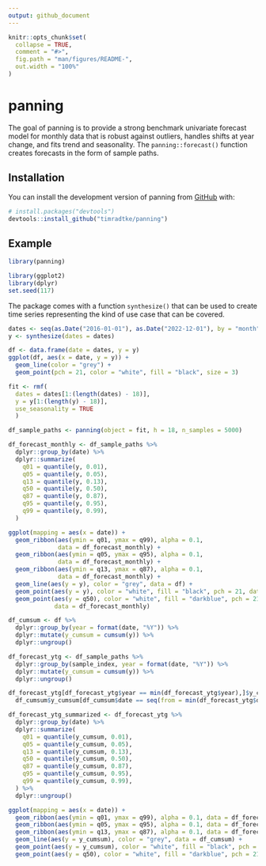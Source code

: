 ```yaml
---
output: github_document
---
```


<!-- README.md is generated from README.Rmd. Please edit that file -->

```r
knitr::opts_chunk$set(
  collapse = TRUE,
  comment = "#>",
  fig.path = "man/figures/README-",
  out.width = "100%"
)
```

# panning

<!-- badges: start -->
<!-- badges: end -->

The goal of panning is to provide a strong benchmark univariate forecast model for monthly data that is robust against outliers, handles shifts at year change, and fits trend and seasonality. The `panning::forecast()` function creates forecasts in the form of sample paths.

## Installation

You can install the development version of panning from [GitHub](https://github.com/) with:

``` r
# install.packages("devtools")
devtools::install_github("timradtke/panning")
```

## Example

```r
library(panning)

library(ggplot2)
library(dplyr)
set.seed(117)
```

The package comes with a function `synthesize()` that can be used to create time series representing the kind of use case that can be covered.

```r
dates <- seq(as.Date("2016-01-01"), as.Date("2022-12-01"), by = "month")
y <- synthesize(dates = dates)

df <- data.frame(date = dates, y = y)
ggplot(df, aes(x = date, y = y)) +
  geom_line(color = "grey") +
  geom_point(pch = 21, color = "white", fill = "black", size = 3)
```

```r
fit <- rmf(
  dates = dates[1:(length(dates) - 18)],
  y = y[1:(length(y) - 18)],
  use_seasonality = TRUE
  )
```

```r
df_sample_paths <- panning(object = fit, h = 18, n_samples = 5000)
```

```r
df_forecast_monthly <- df_sample_paths %>%
  dplyr::group_by(date) %>%
  dplyr::summarize(
    q01 = quantile(y, 0.01),
    q05 = quantile(y, 0.05),
    q13 = quantile(y, 0.13),
    q50 = quantile(y, 0.50),
    q87 = quantile(y, 0.87),
    q95 = quantile(y, 0.95),
    q99 = quantile(y, 0.99),
  )

ggplot(mapping = aes(x = date)) +
  geom_ribbon(aes(ymin = q01, ymax = q99), alpha = 0.1, 
              data = df_forecast_monthly) +
  geom_ribbon(aes(ymin = q05, ymax = q95), alpha = 0.1, 
              data = df_forecast_monthly) +
  geom_ribbon(aes(ymin = q13, ymax = q87), alpha = 0.1, 
              data = df_forecast_monthly) +
  geom_line(aes(y = y), color = "grey", data = df) +
  geom_point(aes(y = y), color = "white", fill = "black", pch = 21, data = df) +
  geom_point(aes(y = q50), color = "white", fill = "darkblue", pch = 21, 
             data = df_forecast_monthly)
```

```r
df_cumsum <- df %>%
  dplyr::group_by(year = format(date, "%Y")) %>%
  dplyr::mutate(y_cumsum = cumsum(y)) %>%
  dplyr::ungroup()

df_forecast_ytg <- df_sample_paths %>%
  dplyr::group_by(sample_index, year = format(date, "%Y")) %>%
  dplyr::mutate(y_cumsum = cumsum(y)) %>%
  dplyr::ungroup()

df_forecast_ytg[df_forecast_ytg$year == min(df_forecast_ytg$year),]$y_cumsum <- df_forecast_ytg[df_forecast_ytg$year == min(df_forecast_ytg$year),]$y_cumsum +
  df_cumsum$y_cumsum[df_cumsum$date == seq(from = min(df_forecast_ytg$date), by = "-1 months", length.out = 2)[2]]

df_forecast_ytg_summarized <- df_forecast_ytg %>%
  dplyr::group_by(date) %>%
  dplyr::summarize(
    q01 = quantile(y_cumsum, 0.01),
    q05 = quantile(y_cumsum, 0.05),
    q13 = quantile(y_cumsum, 0.13),
    q50 = quantile(y_cumsum, 0.50),
    q87 = quantile(y_cumsum, 0.87),
    q95 = quantile(y_cumsum, 0.95),
    q99 = quantile(y_cumsum, 0.99),
  ) %>%
  dplyr::ungroup()

ggplot(mapping = aes(x = date)) +
  geom_ribbon(aes(ymin = q01, ymax = q99), alpha = 0.1, data = df_forecast_ytg_summarized) +
  geom_ribbon(aes(ymin = q05, ymax = q95), alpha = 0.1, data = df_forecast_ytg_summarized) +
  geom_ribbon(aes(ymin = q13, ymax = q87), alpha = 0.1, data = df_forecast_ytg_summarized) +
  geom_line(aes(y = y_cumsum), color = "grey", data = df_cumsum) +
  geom_point(aes(y = y_cumsum), color = "white", fill = "black", pch = 21, data = df_cumsum) +
  geom_point(aes(y = q50), color = "white", fill = "darkblue", pch = 21, data = df_forecast_ytg_summarized)
```
